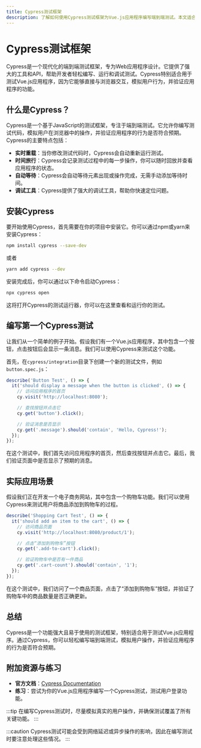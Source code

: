 ```yaml
---
title: Cypress测试框架
description: 了解如何使用Cypress测试框架为Vue.js应用程序编写端到端测试。本文适合初学者，包含代码示例、实际案例和总结。
---
```


# Cypress测试框架

Cypress是一个现代化的端到端测试框架，专为Web应用程序设计。它提供了强大的工具和API，帮助开发者轻松编写、运行和调试测试。Cypress特别适合用于测试Vue.js应用程序，因为它能够直接与浏览器交互，模拟用户行为，并验证应用程序的功能。

## 什么是Cypress？

Cypress是一个基于JavaScript的测试框架，专注于端到端测试。它允许你编写测试代码，模拟用户在浏览器中的操作，并验证应用程序的行为是否符合预期。Cypress的主要特点包括：

- **实时重载**：当你修改测试代码时，Cypress会自动重新运行测试。
- **时间旅行**：Cypress会记录测试过程中的每一步操作，你可以随时回放并查看应用程序的状态。
- **自动等待**：Cypress会自动等待元素出现或操作完成，无需手动添加等待时间。
- **调试工具**：Cypress提供了强大的调试工具，帮助你快速定位问题。

## 安装Cypress

要开始使用Cypress，首先需要在你的项目中安装它。你可以通过npm或yarn来安装Cypress：

```bash
npm install cypress --save-dev
```

或者

```bash
yarn add cypress --dev
```

安装完成后，你可以通过以下命令启动Cypress：

```bash
npx cypress open
```

这将打开Cypress的测试运行器，你可以在这里查看和运行你的测试。

## 编写第一个Cypress测试

让我们从一个简单的例子开始。假设我们有一个Vue.js应用程序，其中包含一个按钮，点击按钮后会显示一条消息。我们可以使用Cypress来测试这个功能。

首先，在`cypress/integration`目录下创建一个新的测试文件，例如`button.spec.js`：

```javascript
describe('Button Test', () => {
  it('should display a message when the button is clicked', () => {
    // 访问应用程序的首页
    cy.visit('http://localhost:8080');

    // 查找按钮并点击它
    cy.get('button').click();

    // 验证消息是否显示
    cy.get('.message').should('contain', 'Hello, Cypress!');
  });
});
```

在这个测试中，我们首先访问应用程序的首页，然后查找按钮并点击它。最后，我们验证页面中是否显示了预期的消息。

## 实际应用场景

假设我们正在开发一个电子商务网站，其中包含一个购物车功能。我们可以使用Cypress来测试用户将商品添加到购物车的过程。

```javascript
describe('Shopping Cart Test', () => {
  it('should add an item to the cart', () => {
    // 访问商品页面
    cy.visit('http://localhost:8080/product/1');

    // 点击“添加到购物车”按钮
    cy.get('.add-to-cart').click();

    // 验证购物车中是否有一件商品
    cy.get('.cart-count').should('contain', '1');
  });
});
```

在这个测试中，我们访问了一个商品页面，点击了“添加到购物车”按钮，并验证了购物车中的商品数量是否正确更新。

## 总结

Cypress是一个功能强大且易于使用的测试框架，特别适合用于测试Vue.js应用程序。通过Cypress，你可以轻松编写端到端测试，模拟用户操作，并验证应用程序的行为是否符合预期。

## 附加资源与练习

- **官方文档**：[Cypress Documentation](https://docs.cypress.io/)
- **练习**：尝试为你的Vue.js应用程序编写一个Cypress测试，测试用户登录功能。

:::tip
在编写Cypress测试时，尽量模拟真实的用户操作，并确保测试覆盖了所有关键功能。
:::

:::caution
Cypress测试可能会受到网络延迟或异步操作的影响，因此在编写测试时要注意处理这些情况。
:::